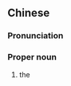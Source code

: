{{also|辽朝}}
==Chinese==
{{zh-forms|s=辽朝}}
{{wikipedia|lang=zh}}

===Pronunciation===
{{zh-pron
|m=Liáocháo
|c=liu4 ciu4
|h=pfs=Liàu-chhèu
|md=Lièu-dièu
|mn=Liâu-tiâu
|cat=pn
}}

===Proper noun===
{{zh-proper noun}}

# the {{w|Liao dynasty}}